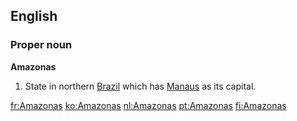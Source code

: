 ==English==

===Proper noun===
'''Amazonas'''

#State in northern [[Brazil]] which has [[Manaus]] as its capital.

[[fr:Amazonas]]
[[ko:Amazonas]]
[[nl:Amazonas]]
[[pt:Amazonas]]
[[fi:Amazonas]]